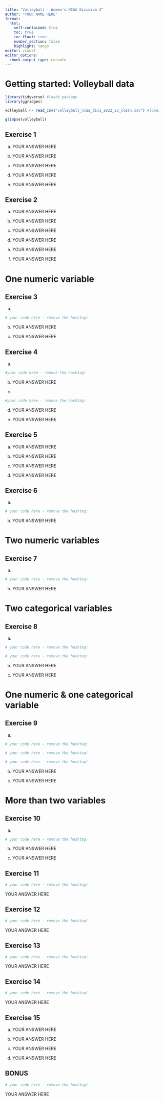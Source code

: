```yaml
---
title: "Volleyball - Women's NCAA Division I"
author: "YOUR NAME HERE"
format:
  html:
    self-contained: true
    toc: true
    toc_float: true
    number_section: false
    highlight: tango
editor: visual
editor_options:
  chunk_output_type: console
---
```


# Getting started: Volleyball data

```r
library(tidyverse) #loads package
library(ggridges)

volleyball <- read_csv("volleyball_ncaa_div1_2022_23_clean.csv") #loads data
```

```r
glimpse(volleyball)
```

## Exercise 1

a.  YOUR ANSWER HERE

b.  YOUR ANSWER HERE

c.  YOUR ANSWER HERE

d.  YOUR ANSWER HERE

e.  YOUR ANSWER HERE

## Exercise 2

a.  YOUR ANSWER HERE

b.  YOUR ANSWER HERE

c.  YOUR ANSWER HERE

d.  YOUR ANSWER HERE

e.  YOUR ANSWER HERE

f.  YOUR ANSWER HERE

# One numeric variable

## Exercise 3

a.  

```r
# your code here - remove the hashtag! 
```

b.  YOUR ANSWER HERE

c.  YOUR ANSWER HERE

## Exercise 4

a.  

```r
#your code here - remove the hashtag! 
```

b.  YOUR ANSWER HERE

c.  

```r
#your code here - remove the hashtag! 
```

d.  YOUR ANSWER HERE

e.  YOUR ANSWER HERE

## Exercise 5

a.  YOUR ANSWER HERE

b.  YOUR ANSWER HERE

c.  YOUR ANSWER HERE

d.  YOUR ANSWER HERE

## Exercise 6

a.  

```r
# your code here - remove the hashtag! 
```

b.  YOUR ANSWER HERE

# Two numeric variables

## Exercise 7

a.  

```r
# your code here - remove the hashtag! 
```

b.  YOUR ANSWER HERE

# Two categorical variables

## Exercise 8

a.  

```r
# your code here - remove the hashtag! 

# your code here - remove the hashtag! 
```

b.  YOUR ANSWER HERE

c.  YOUR ANSWER HERE

# One numeric & one categorical variable

## Exercise 9

a.  

```r
# your code here - remove the hashtag!

# your code here - remove the hashtag!

# your code here - remove the hashtag!
```

b.  YOUR ANSWER HERE

c.  YOUR ANSWER HERE

# More than two variables

## Exercise 10

a.  

```r
# your code here - remove the hashtag!
```

b.  YOUR ANSWER HERE

c.  YOUR ANSWER HERE

## Exercise 11

```r
# your code here - remove the hashtag!
```

YOUR ANSWER HERE

## Exercise 12

```r
# your code here - remove the hashtag!
```

YOUR ANSWER HERE

## Exercise 13

```r
# your code here - remove the hashtag!
```

YOUR ANSWER HERE

## Exercise 14

```r
# your code here - remove the hashtag!
```

YOUR ANSWER HERE

## Exercise 15

a.  YOUR ANSWER HERE

b.  YOUR ANSWER HERE

c.  YOUR ANSWER HERE

d.  YOUR ANSWER HERE

## BONUS

```r
# your code here - remove the hashtag!
```

YOUR ANSWER HERE
